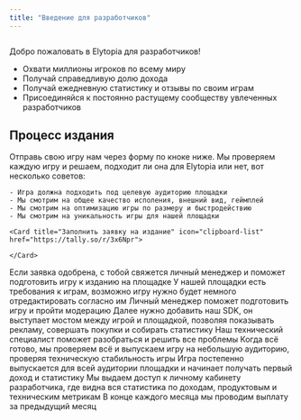 ```yaml
---
title: "Введение для разработчиков"
---
```


<img
  className="rounded-xl"
  noZoom={true}
  src="/header-new.jpg"
  alt=""
  title=""
/>

Добро пожаловать в Elytopia для разработчиков\!

- Охвати миллионы игроков по всему миру
- Получай справедливую долю дохода
- Получай ежедневную статистику и отзывы по своим играм
- Присоединяйся к постоянно растущему сообществу увлеченных разработчиков

## Процесс издания

<Steps>
  <Step title="Заполнить заявку" iconType="regular" stepNumber="1">
    Отправь свою игру нам через форму по кноке ниже. Мы проверяем каждую игру и решаем, подходит ли она для Elytopia или нет, вот несколько советов:

    - Игра должна подходить под целевую аудиторию площадки
    - Мы смотрим на общее качество исполения, внешний вид, геймплей
    - Мы смотрим на оптимизацию игры по размеру и быстродействию
    - Мы смотрим на уникальность игры для нашей площадки

    <Card title="Заполнить заявку на издание" icon="clipboard-list" href="https://tally.so/r/3x6Npr">
      
    </Card>
  </Step>
  <Step title="Получить одобрение">
    Если заявка одобрена, с тобой свяжется личный менеджер и поможет подготовить игру к изданию на площадке
  </Step>
  <Step title="Отредактировать игру">
    <Card title="Требования площадки" icon="sparkles" href="https://elytopia.kidsgames.pro/Requirements/general">
      У нашей площадки есть требования к играм, возможно игру нужно будет немного отредактировать согласно им
    </Card>
    <Info>
      Личный менеджер поможет подготовить игру и пройти модерацию
    </Info>
  </Step>
  <Step title="Интегрировать SDK">
    <Card title="Документация по SDK" icon="sparkles" href="https://elytopia.kidsgames.pro/SDK_Documentation/general">
      Далее нужно добавить наш SDK, он выступает мостом между игрой и площадкой, позволяя показывать рекламу, совершать покупки и собирать статистику
    </Card>
    <Info>
      Наш технический специалист поможет разобраться и решить все проблемы
    </Info>
  </Step>
  <Step title="Технический релиз">
    Когда всё готово, мы проверяем всё и выпускаем игру на небольшую аудиторию, проверяя техническую стабильность игры
  </Step>
  <Step title="Глобальный релиз">
    Игра постепенно выпускается для всей аудитории площадки и начинает получать первый доход и статистику
  </Step>
  <Step title="Дешборд разработчика">
    Мы выдаем доступ к личному кабинету разработчика, где видна вся статистика по доходам, продуктовым и техническим метрикам
  </Step>
  <Step title="Первая выплата!">
    В конце каждого месяца мы проводим выплату за предыдущий месяц
  </Step>
</Steps>

<img
  className="rounded-xl"
  noZoom={true}
  src="/images/ely-success.jpg"
  alt=""
  title=""
/>
